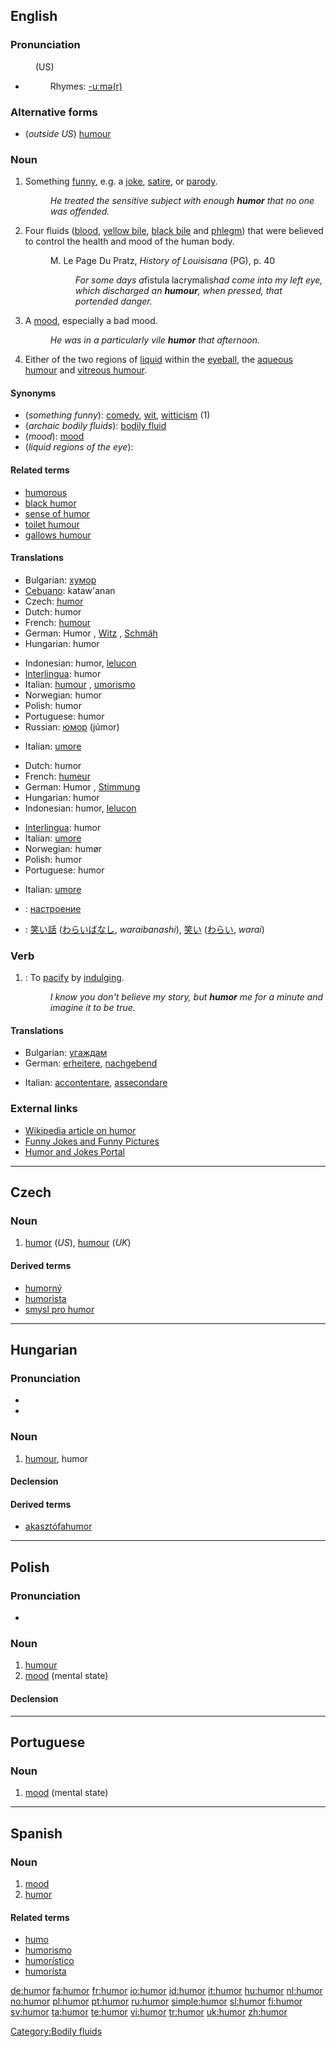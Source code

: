 {{see|humør|humör}}
{{wikipedia}}
==English==

===Pronunciation===
: (US) {{SAMPA|/hjumO@r/}}
* {{audio|en-us-humor.ogg|Audio (US)}}
*: Rhymes: [[Rhymes:English:-uːmə(r)|-uːmə(r)]]

===Alternative forms===
* (''outside US'') [[humour]]<!-- what about canada? not sure which they use -->

===Noun===
{{en-noun}}

# {{uncountable}} Something [[funny]], e.g. a [[joke]], [[satire]], or [[parody]].
#: ''He treated the sensitive subject with enough '''humor''' that no one was offended.''
# {{archaic}} Four fluids ([[blood]], [[yellow bile]], [[black bile]] and [[phlegm]]) that were believed to control the health and mood of the human body.
#: M. Le Page Du Pratz, ''History of Louisisana'' (PG), p. 40
#:: ''For some days a ''fistula lacrymalis'' had come into my left eye, which discharged an '''humour''', when pressed, that portended danger.''
# {{uncountable}} A [[mood]], especially a bad mood.
#: ''He was in a particularly vile '''humor''' that afternoon.''
# {{medicine}} Either of the two regions of [[liquid]] within the [[eyeball]], the [[aqueous humour]] and [[vitreous humour]].

====Synonyms====
* (''something funny''): [[comedy]], [[wit]], [[witticism]] (1)
* (''archaic bodily fluids''): [[bodily fluid]]
* (''mood''): [[mood]]
* (''liquid regions of the eye''):

====Related terms====
* [[humorous]]
* [[black humor]]
* [[sense of humor]]
* [[toilet humour]]
* [[gallows humour]]

====Translations====
{{rfc|I split the translation table up by definition, but even looking at the history, it's difficult to tell whether editors knew which definition they were associating with each translation.}}
{{trans-top|something funny}}
* Bulgarian: [[хумор]] {{m}}
* [[Cebuano]]: kataw'anan
* Czech: [[#Czech|humor]] {{m}}
* Dutch: humor {{m}}
* French: [[humour]] {{m}}
* German: Humor {{m}}, [[Witz]] {{m}}, [[Schmäh]] {{m}}
* Hungarian: humor
{{trans-mid}}
* Indonesian: humor, [[lelucon]]
* [[Interlingua]]: humor
* Italian: [[humour]] {{m}}, [[umorismo]] {{m}}
* Norwegian: humor {{m}}
* Polish: humor {{m}}
* Portuguese: humor {{m}}
* Russian: [[юмор]] (júmor) {{m}}
{{trans-bottom}}

{{trans-top|archaic bodily fluids}}
* Italian: [[umore]] {{m}}
{{trans-mid}}
{{trans-bottom}}

{{trans-top|mood}}
* Dutch: humor {{m}}
* French: [[humeur]] {{f}}
* German: Humor {{m}}, [[Stimmung]] {{f}}
* Hungarian: humor
* Indonesian: humor, [[lelucon]]
{{trans-mid}}
* [[Interlingua]]: humor
* Italian: [[umore]] {{m}}
* Norwegian: humør {{n}}
* Polish: humor {{M}}
* Portuguese: humor {{m}}
{{trans-bottom}}

{{trans-top|liquid regions of the eye}}
* Italian: [[umore]] {{m}}
{{trans-mid}}
{{trans-bottom}}

{{checktrans-top}}
* {{ttbc|Bulgarian}}: [[настроение]] {{n}}
* {{ttbc|Japanese}}: [[笑い話]] ([[わらいばなし]], ''waraibanashi''), [[笑い]] ([[わらい]], ''warai'')
{{trans-bottom}}

===Verb===
{{en-verb}}

# {{transitive}}: To [[pacify]] by [[indulge|indulging]].
#: ''I know you don't believe my story, but '''humor''' me for a minute and imagine it to be true.''

====Translations====
{{top}}
* Bulgarian: [[угаждам]]
* German: [[erheitere]], [[nachgebend]]
{{mid}}
* Italian: [[accontentare]], [[assecondare]]
{{bottom}}

===External links===
* [[w:Humour|Wikipedia article on humor]]
* [http://www.funnies.com Funny Jokes and Funny Pictures]
* [http://www.laughnetwork.com Humor and Jokes Portal]

[[Category:Bodily fluids]]

----

==Czech==

===Noun===
{{cs-noun|g=m}}

# [[#English|humor]] (''US''), [[humour]] (''UK'') {{i|source of amusement}}

====Derived terms====
* [[humorný]] {{m}}
* [[humorista]] {{m}}
* [[smysl pro humor]] {{m}}

----

==Hungarian==

===Pronunciation===
*{{IPA|/ˈhumor/|lang=hu}}
*{{hyphenation|hu|mor}}

===Noun===
{{hu-noun|ok}}

# [[humour]], humor

====Declension====
{{hu-decl-ok|humo|r}}

====Derived terms====
* [[akasztófahumor]]

----

==Polish==

===Pronunciation===
* {{IPA|[ˈxumɔr]|lang=pl}}

===Noun===
{{infl|pl|noun|g=m}}

# [[humour]]
# [[mood]] (mental state)

====Declension====
{{pl-decl-noun
|humor|humory
|humoru|humorów
|humorowi|humorom
|humor|humory
|humorem|humorami
|humorze|humorach
|humorze|humory
}}

----

==Portuguese==

===Noun===
{{infl|pt|noun|g=m}}

# [[mood]] (mental state)

{{tbot entry|Portuguese|mood|2008|April|pt}}

----

==Spanish==

===Noun===
{{es-noun-m|pl=humores}}

# [[mood]]
# [[humor]]

====Related terms====
* [[humo]]
* [[humorismo]]
* [[humorístico]]
* [[humorísta]]

[[de:humor]]
[[fa:humor]]
[[fr:humor]]
[[io:humor]]
[[id:humor]]
[[it:humor]]
[[hu:humor]]
[[nl:humor]]
[[no:humor]]
[[pl:humor]]
[[pt:humor]]
[[ru:humor]]
[[simple:humor]]
[[sl:humor]]
[[fi:humor]]
[[sv:humor]]
[[ta:humor]]
[[te:humor]]
[[vi:humor]]
[[tr:humor]]
[[uk:humor]]
[[zh:humor]]